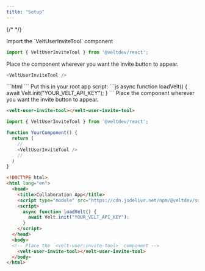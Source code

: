 ```yaml
---
title: "Setup"
---
```

{/* <script>var SUPERFLOW_TOOLBAR_API_KEY="aU1MxKP0rca2UXwKi8bl"; var SUPERFLOW_TOOLBAR_PROJECT_ID="8447060215973283";</script> */}


<Tabs>
  <Tab title="React / Next.js">

<Steps titleSize="h2">

<Step title="Import VeltUserInviteTool from @veltdev/react">
Import the `VeltUserInviteTool` component

```js
import { VeltUserInviteTool } from '@veltdev/react';
```
</Step>

<Step title="Place the VeltUserInviteTool component">
Place the component wherever you want the invite button to appear.

```js
<VeltUserInviteTool />
```


</Step>



</Steps>

</Tab>

<Tab title="HTML">

<Steps titleSize="h2">

<Step title="Import the Velt Script tag">
```html
<script type="module" src="https://cdn.jsdelivr.net/npm/@veltdev/sdk@1.0.11/velt.js" onload="loadVelt()"></script>
```
</Step>

<Step title="Initialize with your API Key">
Put this in your root app script:
```js
async function loadVelt() {
    await Velt.init("YOUR_VELT_API_KEY");
}
```
</Step>

<Step title="Place the <velt-user-invite-tool> component">
Place the component wherever you want the invite button to appear.

```html
<velt-user-invite-tool></velt-user-invite-tool>
```
</Step>


</Steps>


 



  </Tab>
</Tabs>

<RequestExample>

```js React
import { VeltUserInviteTool } from '@veltdev/react';

function YourComponent() {
  return (
    //
    <VeltUserInviteTool />
    //
  )
}
```



```html HTML
<!DOCTYPE html>
<html lang="en">
  <head>
    <title>Collaboration App</title>
    <script type="module" src="https://cdn.jsdelivr.net/npm/@veltdev/sdk@1.0.11/velt.js" onload="loadVelt()"></script>
    <script>
      async function loadVelt() {
        await Velt.init("YOUR_VELT_API_KEY");
      }
    </script>
  </head>
  <body>
  <!-- Place the `<velt-user-invite-tool>` component -->
    <velt-user-invite-tool></velt-user-invite-tool>
  </body>
</html>
```


</RequestExample>
